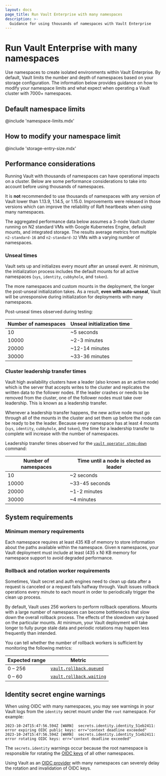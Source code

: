 ```yaml
---
layout: docs
page_title: Run Vault Enterprise with many namespaces
description: >-
  Guidance for using thousands of namespaces with Vault Enterprise
---
```


# Run Vault Enterprise with many namespaces

Use namespaces to create isolated environments within Vault Enterprise.
By default, Vault limits the number and depth of namespaces based on your
storage configuration. The information below provides guidance on how to modify
your namespace limits and what expect when operating a Vault cluster with 7000+
namespaces.

## Default namespace limits

@include 'namespace-limits.mdx'

## How to modify your namespace limit

@include 'storage-entry-size.mdx'

## Performance considerations

Running Vault with thousands of namespaces can have operational impacts on a
cluster. Below are some performance considerations to take into account before
using thousands of namespaces.

It is **not** recommended to use thousands of namespaces with any version of Vault
lower than 1.13.9, 1.14.5, or 1.15.0. Improvements were released in those
versions which can improve the reliability of Raft heartbeats when using many
namespaces.

<Note title="Testing parameters">

  The aggregated performance data below assumes a 3-node Vault cluster running
  on N2 standard VMs with Google Kubernetes Engine, default mounts, and
  integrated storage. The results average metrics from multiple `n2-standard-16`
  and `n2-standard-32` VMs with a varying number of namespaces.

</Note>

### Unseal times

Vault sets up and initializes every mount after an unseal event. At minimum,
the initialization process includes the default mounts for all active namespaces
(`sys`, `identity`, `cubbyhole`, and `token`).

The more namespaces and custom mounts in the deployment, the longer the
post-unseal initialization takes. As a result, **even with auto-unseal**, Vault
will be unresponsive during initialization for deployments with many namespaces.

Post-unseal times observed during testing:

| Number of namespaces | Unseal initialization time  |
|----------------------|-------------------|
| 10                   | ~5 seconds        |
| 10000                | ~2-3 minutes      |
| 20000                | ~12-14 minutes    |
| 30000                | ~33-36 minutes    |


### Cluster leadership transfer times

Vault high availability clusters have a leader (also known as an active node)
which is the server that accepts writes to the cluster and replicates the
written data to the follower nodes. If the leader crashes or needs to be removed
from the cluster, one of the follower nodes must take over leadership. This is
known as a leadership transfer.

Whenever a leadership transfer happens, the new active node must go through all
of the mounts in the cluster and set them up before the node can be ready to be
the leader. Because every namespace has at least 4 mounts (`sys`, `identity`,
`cubbyhole`, and `token`), the time for a leadership transfer to complete will
increase with the number of namespaces.

Leadership transfer times observed for the [`vault operator step-down`](/vault/docs/commands/operator/step-down)
command:

| Number of namespaces | Time until a node is elected as leader |
|----------------------|----------------------------------------|
| 10                   | ~2 seconds                             |
| 10000                | ~33-45 seconds                         |
| 20000                | ~1-2 minutes                           |
| 30000                | ~4 minutes                             |

## System requirements

### Minimum memory requirements

Each namespace requires at least 435 KB of memory to store information
about the paths available within the namespace. Given `N` namespaces, your
Vault deployment must include at least (435 x N) KB memory for namespace support
to avoid degraded performance.

### Rollback and rotation worker requirements

Sometimes, Vault secret and auth engines need to clean up data after a request
is canceled or a request fails halfway through. Vault issues rollback operations
every minute to each mount in order to periodically trigger the clean up
process.

By default, Vault uses 256 workers to perform rollback operations. Mounts with a
large number of namespaces can become bottlenecks that slow down the overall
rollback process. The effects of the slowdown vary based on the particular
mounts. At minimum, your Vault deployment will take longer to fully purge stale
data and periodic rotations may happen less frequently than intended.

You can tell whether the number of rollback workers is sufficient by monitoring
the following metrics:

| Expected range | Metric                                                                                           |
|----------------|--------------------------------------------------------------------------------------------------|
| 0 – 256        | [`vault.rollback.queued`](/vault/docs/internals/telemetry/metrics/core-system#rollback-metrics)  |
| 0 – 60         | [`vault.rollback.waiting`](/vault/docs/internals/telemetry/metrics/core-system#rollback-metrics) |

## Identity secret engine warnings

When using OIDC with many namespaces, you may see warnings in your Vault logs
from the `identity` secret mount under the `root` namespace. For example:

```text
2023-10-24T15:47:56.594Z [WARN]  secrets.identity.identity_51eb2411: error expiring OIDC public keys: err="context deadline exceeded"
2023-10-24T15:47:56.594Z [WARN]  secrets.identity.identity_51eb2411: error rotating OIDC keys: err="context deadline exceeded"
```

The `secrets.identity` warnings occur because the root namespace is responsible
for rotating the [OIDC keys](/vault/docs/secrets/identity/oidc-provider) of all
other namespaces.

<Warning title="Avoid OIDC with many namespaces">

  Using Vault as an [OIDC provider](/vault/docs/concepts/oidc-provider) with
  many namespaces can severely delay the rotation and invalidation of OIDC keys.

</Warning>
